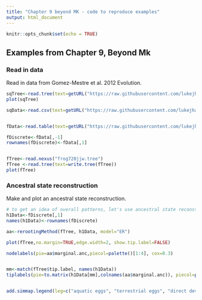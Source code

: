 ```yaml
---
title: "Chapter 9 beyond MK - code to reproduce examples"
output: html_document
---
```


```r
knitr::opts_chunk$set(echo = TRUE)
```

## Examples from Chapter 9, Beyond Mk

### Read in data

Read in data from Gomez-Mestre et al. 2012 Evolution.

```r


sqTree<-read.tree(text=getURL("https://raw.githubusercontent.com/lukejharmon/pcm/master/datafiles/squamate.phy"))
plot(sqTree)

sqData<-read.csv(text=getURL("https://raw.githubusercontent.com/lukejharmon/pcm/master/datafiles/brandley_table.csv"))


fData<-read.table(text=getURL("https://raw.githubusercontent.com/lukejharmon/pcm/master/datafiles/frogDISCRETE.txt", header=T)

fDiscrete<-fData[,-1]
rownames(fDiscrete)<-fData[,1]


fTree<-read.nexus("frog720jjw.tree")
fTree <-read.tree(text=write.tree(fTree))
plot(fTree)


```

### Ancestral state reconstruction

Make and plot an ancestral state reconstruction.

```r


# to get an idea of overall patterns, let's use ancestral state reconstruction
h1Data<-fDiscrete[,1]
names(h1Data)<-rownames(fDiscrete)

aa<-rerootingMethod(fTree, h1Data, model="ER")

plot(fTree,no.margin=TRUE,edge.width=2, show.tip.label=FALSE)

nodelabels(pie=aa$marginal.anc,piecol=palette()[1:4], cex=0.3)


mm<-match(fTree$tip.label, names(h1Data))
tiplabels(pie=to.matrix(h1Data[mm],colnames(aa$marginal.anc)), piecol=palette()[1:4],cex=0.1)


add.simmap.legend(leg=c("aquatic eggs", "terrestrial eggs", "direct development"), colors=c("black", "red", "green"), x=0.024, y =23, prompt=F)

```
